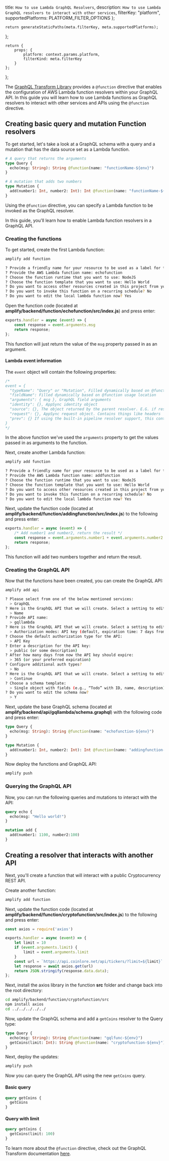   title: `How to use Lambda GraphQL Resolvers`,
  description: `How to use Lambda GraphQL resolvers to interact with other services`,
  filterKey: "platform",
  supportedPlatforms: PLATFORM_FILTER_OPTIONS
};
      


    return generateStaticPaths(meta.filterKey, meta.supportedPlatforms);
};

    return {
        props: {
            platform: context.params.platform,
            filterKind: meta.filterKey
        }
    };
};

The [GraphQL Transform Library](/cli/graphql/custom-business-logic#lambda-function-resolver) provides a `@function` directive that enables the configuration of AWS Lambda function resolvers within your GraphQL API. In this guide you will learn how to use Lambda functions as GraphQL resolvers to interact with other services and APIs using the `@function` directive.

## Creating basic query and mutation Function resolvers

To get started, let's take a look at a GraphQL schema with a query and a mutation that has the data source set as a Lambda function.

```graphql
# A query that returns the arguments
type Query {
  echo(msg: String): String @function(name: "functionName-${env}")
}

# A mutation that adds two numbers
type Mutation {
  add(number1: Int, number2: Int): Int @function(name: "functionName-${env}")
}
```

Using the `@function` directive, you can specify a Lambda function to be invoked as the GraphQL resolver.

In this guide, you'll learn how to enable Lambda function resolvers in a GraphQL API.

### Creating the functions

To get started, create the first Lambda function:

```sh
amplify add function

? Provide a friendly name for your resource to be used as a label for this category in the project: echofunction
? Provide the AWS Lambda function name: echofunction
? Choose the function runtime that you want to use: NodeJS
? Choose the function template that you want to use: Hello World
? Do you want to access other resources created in this project from your Lambda function? No
? Do you want to invoke this function on a recurring schedule? No
? Do you want to edit the local lambda function now? Yes
```

Open the function code (located at __amplify/backend/function/echofunction/src/index.js__) and press enter:

```js
exports.handler = async (event) => {
    const response = event.arguments.msg
    return response;
};
```

This function will just return the value of the `msg` property passed in as an argument.

#### Lambda event information

The `event` object will contain the following properties:

```js
/*
event = {
  "typeName": "Query" or "Mutation", Filled dynamically based on @function usage location
  "fieldName": Filled dynamically based on @function usage location
  "arguments": { msg }, GraphQL field arguments
  "identity": {}, AppSync identity object
  "source": {}, The object returned by the parent resolver. E.G. if resolving field 'Post.comments', the source is the Post object
  "request": {}, AppSync request object. Contains things like headers
  "prev": {} If using the built-in pipeline resolver support, this contains the object returned by the previous function.
}
*/
```

In the above function we've used the `arguments` property to get the values passed in as arguments to the function.

Next, create another Lambda function:

```sh
amplify add function

? Provide a friendly name for your resource to be used as a label for this category in the project: addingfunction
? Provide the AWS Lambda function name: addfunction
? Choose the function runtime that you want to use: NodeJS
? Choose the function template that you want to use: Hello World
? Do you want to access other resources created in this project from your Lambda function? No
? Do you want to invoke this function on a recurring schedule? No
? Do you want to edit the local lambda function now? Yes
```

Next, update the function code (located at __amplify/backend/function/addingfunction/src/index.js__) to the following and press enter:

```js
exports.handler = async (event) => {
    /* Add number1 and number2, return the result */
    const response = event.arguments.number1 + event.arguments.number2
    return response;
};
```

This function will add two numbers together and return the result.

### Creating the GraphQL API

Now that the functions have been created, you can create the GraphQL API:

```sh
amplify add api

? Please select from one of the below mentioned services:
  > GraphQL
? Here is the GraphQL API that we will create. Select a setting to edit or continue:
  > Name
? Provide API name:
  > gqllambda
? Here is the GraphQL API that we will create. Select a setting to edit or continue:
  > Authorization modes: API key (default, expiration time: 7 days from now)
? Choose the default authorization type for the API:
  > API Key
? Enter a description for the API key:
  > public (or some description)
? After how many days from now the API key should expire:
  > 365 (or your preferred expiration)
? Configure additional auth types?
  > No
? Here is the GraphQL API that we will create. Select a setting to edit or continue:
  > Continue
? Choose a schema template:
  > Single object with fields (e.g., “Todo” with ID, name, description)
? Do you want to edit the schema now?
  > Y
```

Next, update the base GraphQL schema (located at __amplify/backend/api/gqllambda/schema.graphql__) with the following code and press enter:

```graphql
type Query {
  echo(msg: String): String @function(name: "echofunction-${env}")
}

type Mutation {
  add(number1: Int, number2: Int): Int @function(name: "addingfunction-${env}")
}
```

Now deploy the functions and GraphQL API:

```sh
amplify push
```

### Querying the GraphQL API

Now, you can run the following queries and mutations to interact with the API:

```graphql
query echo {
  echo(msg: "Hello world!")
}

mutation add {
  add(number1: 1100, number2:100)
}
```

## Creating a resolver that interacts with another API

Next, you'll create a function that will interact with a public Cryptocurrency REST API.

Create another function:

```sh
amplify add function
```

Next, update the function code (located at __amplify/backend/function/cryptofunction/src/index.js__) to the following and press enter:

```javascript
const axios = require('axios')

exports.handler = async (event) => {
    let limit = 10
    if (event.arguments.limit) {
        limit = event.arguments.limit
    }
    const url = `https://api.coinlore.net/api/tickers/?limit=${limit}`
    let response = await axios.get(url)
    return JSON.stringify(response.data.data);
};
```

Next, install the axios library in the function __src__ folder and change back into the root directory:

```sh
cd amplify/backend/function/cryptofunction/src
npm install axios
cd ../../../../../
```

Now, update the GraphQL schema and add a `getCoins` resolver to the Query type:

```graphql
type Query {
  echo(msg: String): String @function(name: "gqlfunc-${env}")
  getCoins(limit: Int): String @function(name: "cryptofunction-${env}")
}
```

Next, deploy the updates:

```sh
amplify push
```

Now you can query the GraphQL API using the new `getCoins` query.

#### Basic query

```graphql
query getCoins {
  getCoins
}
```

#### Query with limit

```graphql
query getCoins {
  getCoins(limit: 100)
}
```

To learn more about the `@function` directive, check out the GraphQL Transform documentation [here](/cli/graphql/custom-business-logic#lambda-function-resolver).
